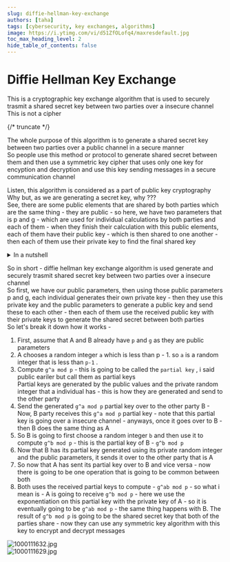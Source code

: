 ```yaml
---
slug: diffie-hellman-key-exchange
authors: [taha]
tags: [cybersecurity, key exchanges, algorithms]
image: https://i.ytimg.com/vi/d51ZfOLofq4/maxresdefault.jpg
toc_max_heading_level: 2
hide_table_of_contents: false
---
```


# Diffie Hellman Key Exchange

This is a cryptographic key exchange algorithm that is used to securely trasmit a shared secret key between two parties over a insecure channel
This is not a cipher

{/* truncate */}

The whole purpose of this algorithm is to generate a shared secret key between two parties over a public channel in a secure manner   
So people use this method or protocol to generate shared secret between them and then use a symmetric key cipher that uses only one key for encyption and decryption and use this key sending messages in a secure communication channel   
   
Listen, this algorithm is considered as a part of public key cryptography   
Why but, as we are generating a secret key, why ???   
See, there are some public elements that are shared by both parties which are the same thing - they are public - so here, we have two parameters that is p and g - which are used for individual calculations by both parties and each of them - when they finish their calculation with this public elements, each of them have their public key - which is then shared to one another - then each of them use their private key to find the final shared key   

<details className="alert--primary">
  <summary>
In a nutshell    
  </summary>
  <div>
    In the Diffie-Hellman key exchange:   
    1. **Public Elements (Shared Parameters)**:   
    - Both parties agree on public parameters  p and  g, which are shared openly.   
    2. **Private Keys (Secret)**:   
    - Each party generates its own private key secretly and does not share it.   
    3. **Calculation of Public Keys**:   
    - Using the agreed-upon  p and  g and their respective private keys, each party calculates its public key.   
    4. **Exchange of Public Keys**:   
    - Each party shares its public key with the other party over the public channel.   
    5. **Shared Secret Calculation**:   
    - Both parties use their own private key and the received public key to compute a shared secret key. The same shared secret is derived independently by both parties.   

    This shared secret key, calculated independently by each party but based on the same private and public elements, is then used for subsequent encryption or cryptographic operations.   

  </div>
</details>

   
So in short - diffie hellman key exchange algorithm is used generate and securely trasmit shared secret key between two parties over a insecure channel   
So first, we have our public parameters, then using those public parameters p and g, each individual generates their own private key - then they use this private key and the public parameters to generate a public key and send these to each other - then each of them use the received public key with their private keys to generate the shared secret between both parties   
So let's break it down how it works -    
1. First, assume that A and B already have `p` and `g` as they are public parameters   
2. A chooses a random integer `a`  which is less than p - 1. so `a`  is a random integer that is less than `p-1` .   
3. Compute `g^a mod p`  - this is going to be called the `partial key`  , i said public eariler but call them as partial keys    
    Partial keys are generated by the public values and the private random integer that a individual has - this is how they are generated and send to the other party   
4. Send the generated `g^a mod p` partial key over to the other party B - Now, B party receives this `g^a mod p` partial key - note that this partial key is going over a insecure channel - anyways, once it goes over to B - then B does the same thing as A   
5. So B is going to first choose a random integer `b`  and then use it to compute `g^b mod p` - this is the partial key of B - `g^b mod p`    
6. Now that B has its partial key generated using its private random integer and the public parameters, it sends it over to the other party that is A   
7. So now that A has sent its partial key over to B and vice versa - now there is going to be one operation that is going to be common between both   
8. Both uses the received partial keys to compute - `g^ab mod p` - so what i mean is - A is going to receive `g^b mod p` - here we use the exponentiation on this partial key with the private key of A - so it is eventually going to be `g^ab mod p` - the same thing happens with B. The result of `g^b mod p` is going to be the shared secret key that both of the parties share - now they can use any symmetric key algorithm with this key to encrypt and decrypt messages   

   
![1000111632.jpg](files\1000111632.jpg)    
![1000111629.jpg](files\1000111629.jpg)    
   
